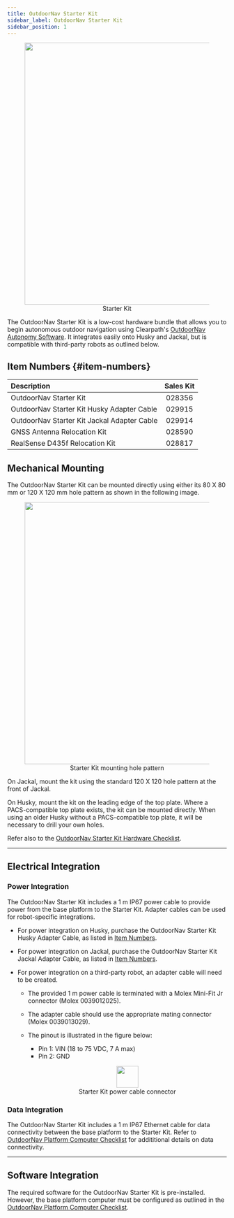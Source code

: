 ```yaml
---
title: OutdoorNav Starter Kit
sidebar_label: OutdoorNav Starter Kit
sidebar_position: 1
---
```


<center>
  <figure>
    <img
      src="/img/software_images/starter_kit_render.jpg"
      width="600"
    />
    <figcaption>Starter Kit</figcaption>
  </figure>
</center>

The OutdoorNav Starter Kit is a low-cost hardware bundle that allows you to begin autonomous outdoor navigation using
Clearpath's [OutdoorNav Autonomy Software](/docs_outdoornav_user_manual/). It integrates
easily onto Husky and Jackal, but is compatible with third-party robots as outlined below.

## Item Numbers {#item-numbers}

| Description                                 | Sales Kit |
| :------------------------------------------ | :-------: |
| OutdoorNav Starter Kit                      |  028356   |
| OutdoorNav Starter Kit Husky Adapter Cable  |  029915   |
| OutdoorNav Starter Kit Jackal Adapter Cable |  029914   |
| GNSS Antenna Relocation Kit                 |  028590   |
| RealSense D435f Relocation Kit              |  028817   |

## Mechanical Mounting

The OutdoorNav Starter Kit can be mounted directly using either its 80 X 80 mm or 120 X 120 mm hole pattern as shown in the following image.

<center>
  <figure>
    <img
      src="/img/software_images/starter_kit_integration_drawing.png"
      width="600"
    />
    <figcaption>Starter Kit mounting hole pattern</figcaption>
  </figure>
</center>

On Jackal, mount the kit using the standard 120 X 120 hole pattern at the front of Jackal.

On Husky, mount the kit on the leading edge of the top plate. Where a PACS-compatible top plate exists, the kit can be mounted directly.
When using an older Husky without a PACS-compatible top plate, it will be necessary to drill your own holes.

Refer also to the [OutdoorNav Starter Kit Hardware Checklist](/docs_outdoornav_user_manual/integration_requirements/hardware_integration_requirements/starter_kit_hardware_checklist.mdx).

---

## Electrical Integration

### Power Integration

The OutdoorNav Starter Kit includes a 1 m IP67 power cable to provide power from the base platform to the Starter Kit.
Adapter cables can be used for robot-specific integrations.

- For power integration on Husky, purchase the OutdoorNav Starter Kit Husky Adapter Cable, as listed in [Item Numbers](#item-numbers).
- For power integration on Jackal, purchase the OutdoorNav Starter Kit Jackal Adapter Cable, as listed in [Item Numbers](#item-numbers).
- For power integration on a third-party robot, an adapter cable will need to be created.

  - The provided 1 m power cable is terminated with a Molex Mini-Fit Jr connector (Molex 0039012025).
  - The adapter cable should use the appropriate mating connector (Molex 0039013029).
  - The pinout is illustrated in the figure below:

    - Pin 1: VIN (18 to 75 VDC, 7 A max)
    - Pin 2: GND

    <center>
      <figure>
        <img
          src="/img/software_images/starter_kit_power_cable_connector.png"
          width="50"
        />
        <figcaption>Starter Kit power cable connector</figcaption>
      </figure>
    </center>

### Data Integration

The OutdoorNav Starter Kit includes a 1 m IP67 Ethernet cable for data connectivity between the base platform to the Starter Kit.
Refer to [OutdoorNav Platform Computer Checklist](/docs_outdoornav_user_manual/integration_requirements/platform_computer_checklist.mdx)
for addititional details on data connectivity.

---

## Software Integration

The required software for the OutdoorNav Starter Kit is pre-installed. However, the base platform computer must be configured as outlined
in the [OutdoorNav Platform Computer Checklist](/docs_outdoornav_user_manual/integration_requirements/platform_computer_checklist.mdx).
